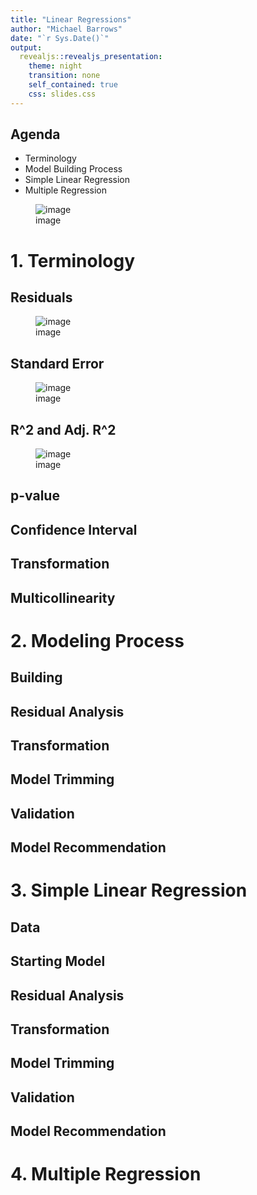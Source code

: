 ```yaml
---
title: "Linear Regressions"
author: "Michael Barrows"
date: "`r Sys.Date()`"
output:
  revealjs::revealjs_presentation:
    theme: night
    transition: none
    self_contained: true
    css: slides.css
---
```


## Agenda
- Terminology
- Model Building Process
- Simple Linear Regression
- Multiple Regression 

![image](ModelProcess.png)

# 1. Terminology 

## Residuals

![image](Residuals.png)

## Standard Error

![image](SE.jpg)

## R^2 and Adj. R^2

![image](RSqr.PNG)


## p-value

## Confidence Interval

## Transformation

## Multicollinearity

# 2. Modeling Process

## Building

## Residual Analysis

## Transformation

## Model Trimming

## Validation

## Model Recommendation

# 3. Simple Linear Regression

## Data

## Starting Model

## Residual Analysis

## Transformation 

## Model Trimming

## Validation

## Model Recommendation

# 4. Multiple Regression